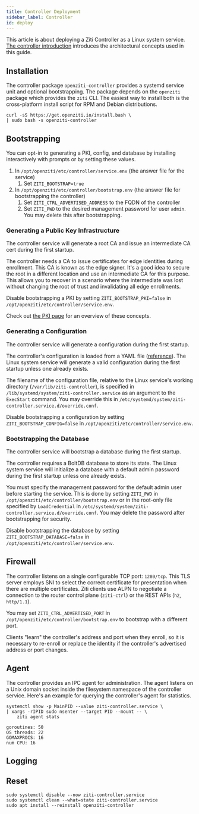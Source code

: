 ---
title: Controller Deployment
sidebar_label: Controller
id: deploy
---


This article is about deploying a Ziti Controller as a Linux system service. [The controller introduction](/learn/introduction/03-components.md#openziti-controller) introduces the architectural concepts used in this guide.

## Installation

The controller package `openziti-controller` provides a systemd service unit and optional bootstrapping. The package depends on the `openziti` package which provides the `ziti` CLI. The easiest way to install both is the cross-platform install script for RPM and Debian distributions.

```text
curl -sS https://get.openziti.io/install.bash \
| sudo bash -s openziti-controller
```

<LinuxPackageRepo />

## Bootstrapping

You can opt-in to generating a PKI, config, and database by installing interactively with prompts or by setting these values.

1. In `/opt/openziti/etc/controller/service.env` (the answer file for the service)
    1. Set `ZITI_BOOTSTRAP=true`
1. In `/opt/openziti/etc/controller/bootstrap.env` (the answer file for bootstrapping the controller)
    1. Set `ZITI_CTRL_ADVERTISED_ADDRESS` to the FQDN of the controller
    1. Set `ZITI_PWD` to the desired management password for user `admin`. You may delete this after bootstrapping.

### Generating a Public Key Infrastructure

The controller service will generate a root CA and issue an intermediate CA cert during the first startup.

The controller needs a CA to issue certificates for edge identities during enrollment. This CA is known as the edge signer. It's a good idea to secure the root in a different location and use an intermediate CA for this purpose. This allows you to recover in a scenario where the intermediate was lost without changing the root of trust and invalidating all edge enrollments.

Disable bootstrapping a PKI by setting `ZITI_BOOTSTRAP_PKI=false` in `/opt/openziti/etc/controller/service.env`.

Check out [the PKI page](/learn/core-concepts/pki.md) for an overview of these concepts.

### Generating a Configuration

The controller service will generate a configuration during the first startup.

The controller's configuration is loaded from a YAML file ([reference](/reference/30-configuration/controller.md)). The Linux system service will generate a valid configuration during the first startup unless one already exists. 

The filename of the configuration file, relative to the Linux service's working directory (`/var/lib/ziti-controller`), is specified in `/lib/systemd/system/ziti-controller.service` as an argument to the `ExecStart` command. You may override this in `/etc/systemd/system/ziti-controller.service.d/override.conf`.

Disable bootstrapping a configuration by setting `ZITI_BOOTSTRAP_CONFIG=false` in `/opt/openziti/etc/controller/service.env`.

### Bootstrapping the Database

The controller service will bootstrap a database during the first startup.

The controller requires a BoltDB database to store its state. The Linux system service will initialize a database with a default admin password during the first startup unless one already exists.

You must specify the management password for the default admin user before starting the service. This is done by setting `ZITI_PWD` in `/opt/openziti/etc/controller/bootstrap.env` or in the root-only file specified by `LoadCredential` in `/etc/systemd/system/ziti-controller.service.d/override.conf`. You may delete the password after bootstrapping for security.

Disable bootstrapping the database by setting `ZITI_BOOTSTRAP_DATABASE=false` in `/opt/openziti/etc/controller/service.env`.

## Firewall

The controller listens on a single configurable TCP port: `1280/tcp`. This TLS server employs SNI to select the correct certificate for presentation when there are multiple certificates. Ziti clients use ALPN to negotiate a connection to the router control plane (`ziti-ctrl`) or the REST APIs (`h2`, `http/1.1`).

You may set `ZITI_CTRL_ADVERTISED_PORT` in `/opt/openziti/etc/controller/bootstrap.env` to bootstrap with a different port.

Clients "learn" the controller's address and port when they enroll, so it is necessary to re-enroll or replace the identity if the controller's advertised address or port changes.

## Agent

The controller provides an IPC agent for administration. The agent listens on a Unix domain socket inside the filesystem namespace of the controller service. Here's an example for querying the controller's agent for statistics.

```text
systemctl show -p MainPID --value ziti-controller.service \
| xargs -rIPID sudo nsenter --target PID --mount -- \
    ziti agent stats
```

```buttonless title="Output"
goroutines: 50
OS threads: 22
GOMAXPROCS: 16
num CPU: 16
```

## Logging

<CliLogFormats/>

## Reset

```text
sudo systemctl disable --now ziti-controller.service
sudo systemctl clean --what=state ziti-controller.service
sudo apt install --reinstall openziti-controller
```